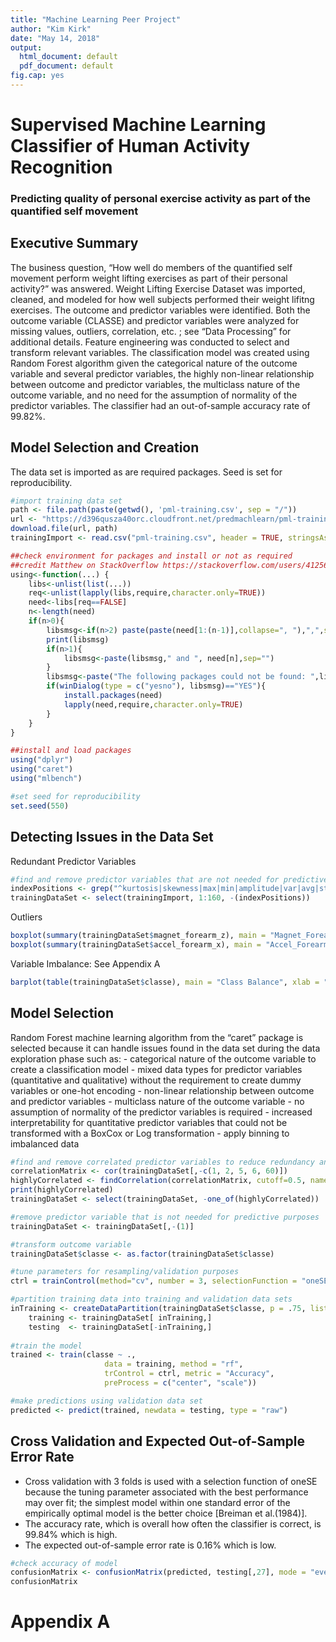 ---
title: "Machine Learning Peer Project"
author: "Kim Kirk"
date: "May 14, 2018"
output:
  html_document: default
  pdf_document: default
fig.cap: yes
---
# Supervised Machine Learning Classifier of Human Activity Recognition
### Predicting quality of personal exercise activity as part of the quantified self movement

## Executive Summary
The business question, "How well do members of the quantified self movement perform weight lifting exercises as part of their personal activity?" was answered. Weight Lifting Exercise Dataset was imported, cleaned, and modeled for how well subjects performed their weight lifitng exercises. The outcome and predictor variables were identified. Both the outcome variable (CLASSE) and predictor variables were analyzed for missing values, outliers, correlation, etc. ; see "Data Processing" for additional details. Feature engineering was conducted to select and transform relevant variables. The classification model was created using Random Forest algorithm given the categorical nature of the outcome variable and several predictor variables, the highly non-linear relationship between outcome and predictor variables, the multiclass nature of the outcome variable, and no need for the assumption of normality of the predictor variables. The classifier had an out-of-sample accuracy rate of 99.82%.


## Model Selection and Creation
The data set is imported as are required packages. Seed is set for reproducibility. 
```{r}
#import training data set
path <- file.path(paste(getwd(), 'pml-training.csv', sep = "/"))
url <- "https://d396qusza40orc.cloudfront.net/predmachlearn/pml-training.csv"
download.file(url, path)
trainingImport <- read.csv("pml-training.csv", header = TRUE, stringsAsFactors = FALSE)

##check environment for packages and install or not as required
##credit Matthew on StackOverflow https://stackoverflow.com/users/4125693/matthew
using<-function(...) {
    libs<-unlist(list(...))
    req<-unlist(lapply(libs,require,character.only=TRUE))
    need<-libs[req==FALSE]
    n<-length(need)
    if(n>0){
        libsmsg<-if(n>2) paste(paste(need[1:(n-1)],collapse=", "),",",sep="") else need[1]
        print(libsmsg)
        if(n>1){
            libsmsg<-paste(libsmsg," and ", need[n],sep="")
        }
        libsmsg<-paste("The following packages could not be found: ",libsmsg,"\n\r\n\rInstall missing packages?",collapse="")
        if(winDialog(type = c("yesno"), libsmsg)=="YES"){       
            install.packages(need)
            lapply(need,require,character.only=TRUE)
        }
    }
}

##install and load packages 
using("dplyr")
using("caret")
using("mlbench")

#set seed for reproducibility
set.seed(550)
```

## Detecting Issues in the Data Set
Redundant Predictor Variables
```{r}
#find and remove predictor variables that are not needed for predictive purposes
indexPositions <- grep("^kurtosis|skewness|max|min|amplitude|var|avg|stddev", colnames(trainingImport), value = FALSE)
trainingDataSet <- select(trainingImport, 1:160, -(indexPositions))
```

Outliers
```{r, fig.height=5, fig.width=3 ,fig.cap="Outliers for two predictor variables"}
boxplot(summary(trainingDataSet$magnet_forearm_z), main = "Magnet_Forearm_Z Variable", xlab = "magnet_forearm_z")
boxplot(summary(trainingDataSet$accel_forearm_x), main = "Accel_Forearm_X Variable", xlab = "accel_forearm_x")

```

Variable Imbalance: See Appendix A
```{r balance, fig.height=5, fig.width=3, fig.cap="Values balance for CLASSE outcome variable", echo = FALSE, eval=FALSE}
barplot(table(trainingDataSet$classe), main = "Class Balance", xlab = "Classe Variable", ylab = "Count", col = rainbow(5))
```

## Model Selection
Random Forest machine learning algorithm from the "caret" package is selected because it can handle issues found in the data set during the data exploration phase such as:
- categorical nature of the outcome variable to create a classification model
- mixed data types for predictor variables (quantitative and qualitative) without the requirement to create dummy variables or one-hot encoding
- non-linear relationship between outcome and predictor variables
- multiclass nature of the outcome variable
- no assumption of normality of the predictor variables is required
- increased interpretability for quantitative predictor variables that could not be transformed with a BoxCox or Log transformation
- apply binning to imbalanced data

```{r}

#find and remove correlated predictor variables to reduce redundancy and improve prediction
correlationMatrix <- cor(trainingDataSet[,-c(1, 2, 5, 6, 60)])
highlyCorrelated <- findCorrelation(correlationMatrix, cutoff=0.5, names = TRUE)
print(highlyCorrelated)
trainingDataSet <- select(trainingDataSet, -one_of(highlyCorrelated))

#remove predictor variable that is not needed for predictive purposes
trainingDataSet <- trainingDataSet[,-(1)]

#transform outcome variable
trainingDataSet$classe <- as.factor(trainingDataSet$classe)

#tune parameters for resampling/validation purposes
ctrl = trainControl(method="cv", number = 3, selectionFunction = "oneSE")

#partition training data into training and validation data sets
inTraining <- createDataPartition(trainingDataSet$classe, p = .75, list = FALSE)
    training <- trainingDataSet[ inTraining,]
    testing  <- trainingDataSet[-inTraining,]
    
#train the model
trained <- train(classe ~ .,
                     data = training, method = "rf",
                     trControl = ctrl, metric = "Accuracy", 
                     preProcess = c("center", "scale"))

#make predictions using validation data set
predicted <- predict(trained, newdata = testing, type = "raw")
```

## Cross Validation and Expected Out-of-Sample Error Rate
- Cross validation with 3 folds is used with a selection function of oneSE because the tuning parameter associated with the best performance may over fit; the simplest model within one standard error of the empirically optimal model is the better choice [Breiman et al.(1984)].
- The accuracy rate, which is overall how often the classifier is correct, is 99.84% which is high. 
- The expected out-of-sample error rate is 0.16% which is low. 

```{r}

#check accuracy of model
confusionMatrix <- confusionMatrix(predicted, testing[,27], mode = "everything")
confusionMatrix

```



# Appendix A
```{r , ref.label = 'balance', eval = TRUE}

```

